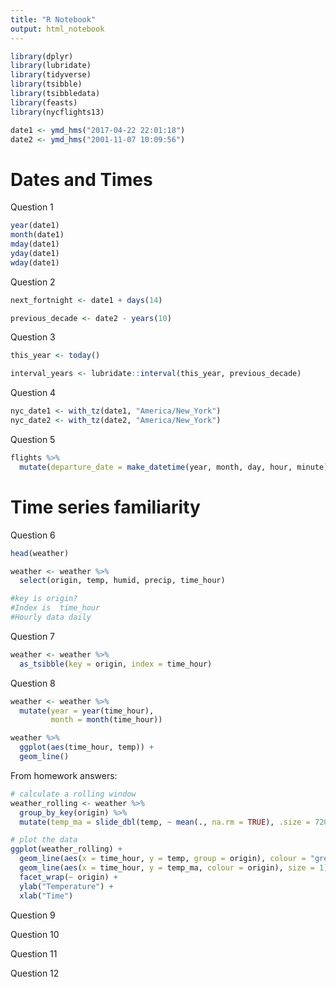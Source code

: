 ```yaml
---
title: "R Notebook"
output: html_notebook
---
```

```r
library(dplyr)
library(lubridate)
library(tidyverse)
library(tsibble)
library(tsibbledata)
library(feasts)
library(nycflights13)

date1 <- ymd_hms("2017-04-22 22:01:18")
date2 <- ymd_hms("2001-11-07 10:09:56")


```

# Dates and Times
Question 1

```r
year(date1)
month(date1)
mday(date1)
yday(date1)
wday(date1)
```

Question 2

```r
next_fortnight <- date1 + days(14)

previous_decade <- date2 - years(10)
```

Question 3

```r
this_year <- today()

interval_years <- lubridate::interval(this_year, previous_decade)
```


Question 4

```r
nyc_date1 <- with_tz(date1, "America/New_York")
nyc_date2 <- with_tz(date2, "America/New_York")
```

Question 5

```r
flights %>% 
  mutate(departure_date = make_datetime(year, month, day, hour, minute))
```

# Time series familiarity
Question 6



```r
head(weather)

weather <- weather %>% 
  select(origin, temp, humid, precip, time_hour)

#key is origin?
#Index is  time_hour
#Hourly data daily
```

Question 7


```r
weather <- weather %>% 
  as_tsibble(key = origin, index = time_hour)
```


Question 8

```r
weather <- weather %>% 
  mutate(year = year(time_hour),
         month = month(time_hour))

weather %>%
  ggplot(aes(time_hour, temp)) +
  geom_line() 

```

From homework answers: 
```r
# calculate a rolling window 
weather_rolling <- weather %>% 
  group_by_key(origin) %>% 
  mutate(temp_ma = slide_dbl(temp, ~ mean(., na.rm = TRUE), .size = 720))

# plot the data 
ggplot(weather_rolling) + 
  geom_line(aes(x = time_hour, y = temp, group = origin), colour = "grey") + 
  geom_line(aes(x = time_hour, y = temp_ma, colour = origin), size = 1) + 
  facet_wrap(~ origin) + 
  ylab("Temperature") + 
  xlab("Time")
```


Question 9

Question 10


Question 11

Question 12
















